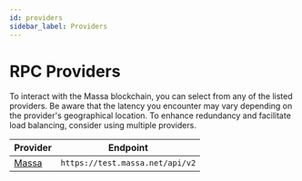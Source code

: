 ```yaml
---
id: providers
sidebar_label: Providers
---
```


# RPC Providers

To interact with the Massa blockchain, you can select from any of the listed providers. Be aware that the latency you encounter may vary depending on the provider's geographical location. To enhance redundancy and facilitate load balancing, consider using multiple providers.

| Provider   | Endpoint                            |
| ---------- | ----------------------------------- |
| [Massa](/docs/build/networks-faucets) | `https://test.massa.net/api/v2` |
